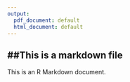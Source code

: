```yaml
---
output:
  pdf_document: default
  html_document: default
---
```



## ##This is a markdown file

This is an R Markdown document.
